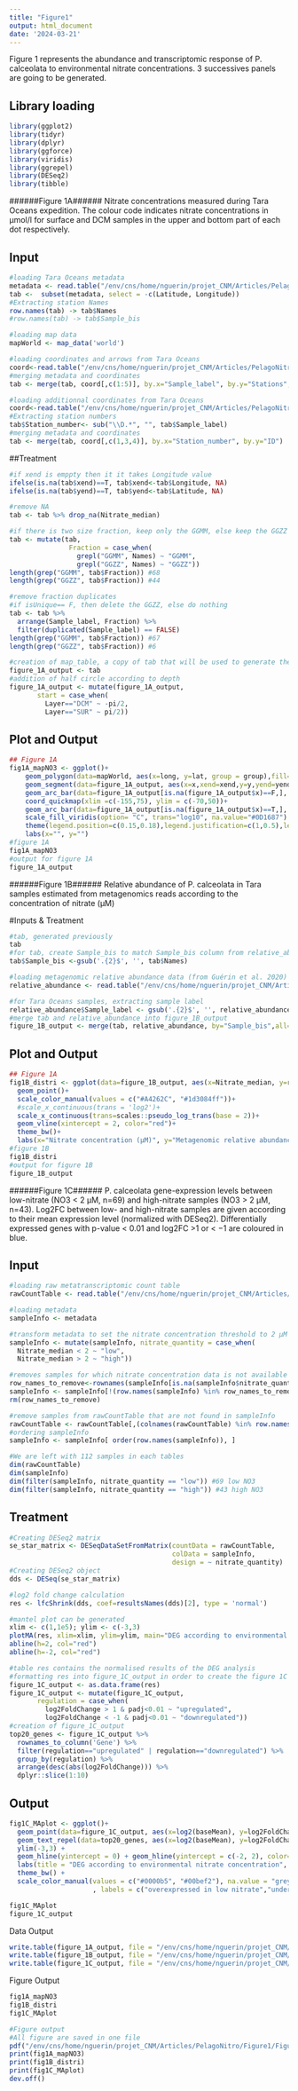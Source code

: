 ```yaml
---
title: "Figure1"
output: html_document
date: '2024-03-21'
---
```


Figure 1 represents the abundance and transcriptomic response of P. calceolata to environmental nitrate concentrations. 3 successives panels are going to be generated.

## Library loading
```r
library(ggplot2)
library(tidyr) 
library(dplyr)
library(ggforce)
library(viridis)
library(ggrepel)
library(DESeq2)
library(tibble)
```

######################################################
######Figure 1A######
Nitrate concentrations measured during Tara Oceans expedition. The colour code indicates nitrate concentrations in µmol/l for surface and DCM samples in the upper and bottom part of each dot respectively.

## Input
```r
#loading Tara Oceans metadata
metadata <- read.table("/env/cns/home/nguerin/projet_CNM/Articles/PelagoNitro/Figure1/Environmental_metadata.tab", row.names=1)
tab <-  subset(metadata, select = -c(Latitude, Longitude))
#Extracting station Names
row.names(tab) -> tab$Names
#row.names(tab) -> tab$Sample_bis

#loading map data
mapWorld <- map_data('world')

#loading coordinates and arrows from Tara Oceans
coord<-read.table("/env/cns/home/nguerin/projet_CNM/Articles/PelagoNitro/Figure1/TaraCoord.txt",sep="\t",h=T,stringsAsFactors = F)
#merging metadata and coordinates
tab <- merge(tab, coord[,c(1:5)], by.x="Sample_label", by.y="Stations", all = T)

#loading additionnal coordinates from Tara Oceans
coord<-read.table("/env/cns/home/nguerin/projet_CNM/Articles/PelagoNitro/Figure1/Coordinates_islands_TO-TP.txt",sep="\t",h=T,stringsAsFactors = F)
#Extracting station numbers
tab$Station_number<- sub("\\D.*", "", tab$Sample_label)
#merging metadata and coordinates
tab <- merge(tab, coord[,c(1,3,4)], by.x="Station_number", by.y="ID")
```
##Treatment
```r
#if xend is emppty then it it takes Longitude value
ifelse(is.na(tab$xend)==T, tab$xend<-tab$Longitude, NA)
ifelse(is.na(tab$yend)==T, tab$yend<-tab$Latitude, NA)

#remove NA
tab <- tab %>% drop_na(Nitrate_median)

#if there is two size fraction, keep only the GGMM, else keep the GGZZ in order to have a map without duplicates
tab <- mutate(tab,
               Fraction = case_when(
                 grepl("GGMM", Names) ~ "GGMM",
                 grepl("GGZZ", Names) ~ "GGZZ"))
length(grep("GGMM", tab$Fraction)) #68
length(grep("GGZZ", tab$Fraction)) #44

#remove fraction duplicates
#if isUnique== F, then delete the GGZZ, else do nothing
tab <- tab %>%
  arrange(Sample_label, Fraction) %>%
  filter(duplicated(Sample_label) == FALSE)
length(grep("GGMM", tab$Fraction)) #67
length(grep("GGZZ", tab$Fraction)) #6

#creation of map_table, a copy of tab that will be used to generate the map (figure 1A)
figure_1A_output <- tab
#addition of half circle according to depth
figure_1A_output <- mutate(figure_1A_output,
       start = case_when(
         Layer=="DCM" ~ -pi/2,
         Layer=="SUR" ~ pi/2))


```

## Plot and Output
```r
## Figure 1A 
fig1A_mapNO3 <- ggplot()+
    geom_polygon(data=mapWorld, aes(x=long, y=lat, group = group),fill="grey70",color="grey70") + 
    geom_segment(data=figure_1A_output, aes(x=x,xend=xend,y=y,yend=yend),linewidth=0.1,arrow=arrow(length = unit(1, "mm")))+ 
    geom_arc_bar(data=figure_1A_output[is.na(figure_1A_output$x)==F,], aes(x0 = x, y0 = y, r0 = 0, r=4, start = start, end = start + pi, fill = Nitrate_median),color = NA) + # r = normalised_metaT
    coord_quickmap(xlim =c(-155,75), ylim = c(-70,50))+
    geom_arc_bar(data=figure_1A_output[is.na(figure_1A_output$x)==T,], aes(x0 = Longitude, y0 = Latitude, r0 = 0, r = 4, start = start, end = start + pi, fill = Nitrate_median),color = NA) +
    scale_fill_viridis(option= "C", trans="log10", na.value="#0D1687") +
    theme(legend.position=c(0.15,0.18),legend.justification=c(1,0.5),legend.background=element_rect(fill="white",color="black",size=0.1)) + theme_bw() +
    labs(x="", y="")
#figure 1A
fig1A_mapNO3
#output for figure 1A
figure_1A_output
```
######################################################
######Figure 1B######
Relative abundance of P. calceolata in Tara samples estimated from metagenomics reads according to the concentration of nitrate (µM) 

#Inputs & Treatment
```r
#tab, generated previously
tab
#for tab, create Sample_bis to match Sample_bis column from relative_abundance
tab$Sample_bis <-gsub('.{2}$', '', tab$Names)

#loading metagenomic relative abundance data (from Guérin et al. 2020)
relative_abundance <- read.table("/env/cns/home/nguerin/projet_CNM/Articles/PelagoNitro/Figure1/PelagoV4_metaG_relative_abundance.tab", header=T)

#for Tara Oceans samples, extracting sample label 
relative_abundance$Sample_label <- gsub('.{2}$', '', relative_abundance$Sample_bis)
#merge tab and relative_abundance into figure_1B_output
figure_1B_output <- merge(tab, relative_abundance, by="Sample_bis",all=F)

```
## Plot and Output
```r
## Figure 1A 
fig1B_distri <- ggplot(data=figure_1B_output, aes(x=Nitrate_median, y=relative_abundance,color=Layer)) +
  geom_point()+
  scale_color_manual(values = c("#A4262C", "#1d3084ff"))+
  #scale_x_continuous(trans = 'log2')+
  scale_x_continuous(trans=scales::pseudo_log_trans(base = 2))+
  geom_vline(xintercept = 2, color="red")+
  theme_bw()+
  labs(x="Nitrate concentration (µM)", y="Metagenomic relative abundance")
#figure 1B
fig1B_distri
#output for figure 1B
figure_1B_output
```


######################################################
######Figure 1C######
P. calceolata gene-expression levels between low-nitrate (NO3 < 2 µM, n=69) and high-nitrate samples (NO3 > 2 µM, n=43). Log2FC between low- and high-nitrate samples are given according to their mean expression level (normalized with DESeq2). Differentially expressed genes with p-value < 0.01 and log2FC >1 or < −1 are coloured in blue.

## Input
```r
#loading raw metatranscriptomic count table
rawCountTable <- read.table("/env/cns/home/nguerin/projet_CNM/Articles/PelagoNitro/Figure1/count_table_metaT.tab", check.names=FALSE)

#loading metadata
sampleInfo <- metadata

#transform metadata to set the nitrate concentration threshold to 2 µM
sampleInfo <- mutate(sampleInfo, nitrate_quantity = case_when(
  Nitrate_median < 2 ~ "low",
  Nitrate_median > 2 ~ "high"))

#removes samples for which nitrate concentration data is not available 
row_names_to_remove<-rownames(sampleInfo[is.na(sampleInfo$nitrate_quantity)==T,])
sampleInfo <- sampleInfo[!(row.names(sampleInfo) %in% row_names_to_remove),]
rm(row_names_to_remove)

#remove samples from rawCountTable that are not found in sampleInfo
rawCountTable <- rawCountTable[,(colnames(rawCountTable) %in% row.names(sampleInfo))]
#ordering sampleInfo
sampleInfo <- sampleInfo[ order(row.names(sampleInfo)), ]

#We are left with 112 samples in each tables
dim(rawCountTable)
dim(sampleInfo)
dim(filter(sampleInfo, nitrate_quantity == "low")) #69 low NO3
dim(filter(sampleInfo, nitrate_quantity == "high")) #43 high NO3

```

## Treatment
```r
#Creating DESeq2 matrix
se_star_matrix <- DESeqDataSetFromMatrix(countData = rawCountTable,
                                         colData = sampleInfo,
                                         design = ~ nitrate_quantity)
#Creating DESeq2 object
dds <- DESeq(se_star_matrix)

#log2 fold change calculation
res <- lfcShrink(dds, coef=resultsNames(dds)[2], type = 'normal')

#mantel plot can be generated
xlim <- c(1,1e5); ylim <- c(-3,3)
plotMA(res, xlim=xlim, ylim=ylim, main="DEG according to environmental nitrate concentration", alpha=0.01)
abline(h=2, col="red")
abline(h=-2, col="red")

#table res contains the normalised results of the DEG analysis
#formatting res into figure_1C_output in order to create the figure 1C
figure_1C_output <- as.data.frame(res)
figure_1C_output <- mutate(figure_1C_output,
       regulation = case_when(
         log2FoldChange > 1 & padj<0.01 ~ "upregulated",
         log2FoldChange < -1 & padj<0.01 ~ "downregulated"))
#creation of figure_1C_output
top20_genes <- figure_1C_output %>%
  rownames_to_column('Gene') %>%
  filter(regulation=="upregulated" | regulation=="downregulated") %>%
  group_by(regulation) %>%
  arrange(desc(abs(log2FoldChange))) %>% 
  dplyr::slice(1:10)
```

## Output
```r
fig1C_MAplot <- ggplot()+  
  geom_point(data=figure_1C_output, aes(x=log2(baseMean), y=log2FoldChange, color=regulation), size=1)+  
  geom_text_repel(data=top20_genes, aes(x=log2(baseMean), y=log2FoldChange, label=Gene), size=3, point.size = NA) +
  ylim(-3,3) +
  geom_hline(yintercept = 0) + geom_hline(yintercept = c(-2, 2), color="red") +
  labs(title = "DEG according to environmental nitrate concentration", x="Mean of normalized count (TPM)", y="log2FC") +
  theme_bw() + 
  scale_color_manual(values = c("#0000b5", "#00bef2"), na.value = "grey80",name = "padj"
                     , labels = c("overexpressed in low nitrate","underexpressed in low nitrate",  "non significative"))

fig1C_MAplot
figure_1C_output
```

Data Output
```r
write.table(figure_1A_output, file = "/env/cns/home/nguerin/projet_CNM/Articles/PelagoNitro/Figure1/figure_1A_output.tab",quote = F, sep="\t")
write.table(figure_1B_output, file = "/env/cns/home/nguerin/projet_CNM/Articles/PelagoNitro/Figure1/figure_1B_output.tab",quote = F, sep="\t")
write.table(figure_1C_output, file = "/env/cns/home/nguerin/projet_CNM/Articles/PelagoNitro/Figure1/figure_1C_output.tab",quote = F, sep="\t")
```

Figure Output
```r
fig1A_mapNO3
fig1B_distri
fig1C_MAplot

#Figure output
#All figure are saved in one file
pdf("/env/cns/home/nguerin/projet_CNM/Articles/PelagoNitro/Figure1/Figure_1.pdf", width = 9, height = 6)
print(fig1A_mapNO3)
print(fig1B_distri)
print(fig1C_MAplot)
dev.off() 
```

